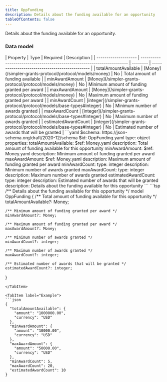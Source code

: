 ```yaml
---
title: OppFunding
description: Details about the funding available for an opportunity
tableOfContents: false
---
```



Details about the funding available for an opportunity.

### Data model

<Tabs>
  <TabItem label="Table">
  | Property             | Type                                                                    | Required | Description                                     |
  | -------------------- | ----------------------------------------------------------------------- | -------- | ----------------------------------------------- |
  | totalAmountAvailable | [Money](/simpler-grants-protocol/protocol/models/money)                | No       | Total amount of funding available               |
  | minAwardAmount       | [Money](/simpler-grants-protocol/protocol/models/money)                | No       | Minimum amount of funding granted per award     |
  | maxAwardAmount       | [Money](/simpler-grants-protocol/protocol/models/money)                | No       | Maximum amount of funding granted per award     |
  | minAwardCount        | [integer](/simpler-grants-protocol/protocol/models/base-types#integer) | No       | Minimum number of awards granted                |
  | maxAwardCount        | [integer](/simpler-grants-protocol/protocol/models/base-types#integer) | No       | Maximum number of awards granted                |
  | estimatedAwardCount  | [integer](/simpler-grants-protocol/protocol/models/base-types#integer) | No       | Estimated number of awards that will be granted |
  </TabItem>

  <TabItem label="JSON Schema">
  ```yaml
  $schema: https://json-schema.org/draft/2020-12/schema
  $id: OppFunding.yaml
  type: object
  properties:
    totalAmountAvailable:
      $ref: Money.yaml
      description: Total amount of funding available for this opportunity
    minAwardAmount:
      $ref: Money.yaml
      description: Minimum amount of funding granted per award
    maxAwardAmount:
      $ref: Money.yaml
      description: Maximum amount of funding granted per award
    minAwardCount:
      type: integer
      description: Minimum number of awards granted
    maxAwardCount:
      type: integer
      description: Maximum number of awards granted
    estimatedAwardCount:
      type: integer
      description: Estimated number of awards that will be granted
  description: Details about the funding available for this opportunity
  ```
  </TabItem>

  <TabItem label="TypeSpec">
  ```tsp
  /** Details about the funding available for this opportunity */
  model OppFunding {
    /** Total amount of funding available for this opportunity */
    totalAmountAvailable?: Money;

    /** Minimum amount of funding granted per award */
    minAwardAmount?: Money;

    /** Maximum amount of funding granted per award */
    maxAwardAmount?: Money;

    /** Minimum number of awards granted */
    minAwardCount?: integer;

    /** Maximum number of awards granted */
    maxAwardCount?: integer;

    /** Estimated number of awards that will be granted */
    estimatedAwardCount?: integer;
  }
  ```
  </TabItem>

  <TabItem label="Example">
  ```json
  {
    "totalAmountAvailable": {
      "amount": "1000000.00",
      "currency": "USD"
    },
    "minAwardAmount": {
      "amount": "10000.00",
      "currency": "USD"
    },
    "maxAwardAmount": {
      "amount": "50000.00",
      "currency": "USD"
    },
    "minAwardCount": 5,
    "maxAwardCount": 20,
    "estimatedAwardCount": 10
  }
  ```
  </TabItem>
</Tabs> 
